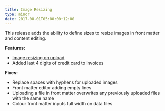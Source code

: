 ```yaml
---
title: Image Resizing
type: minor
date: 2017-08-01T05:00:00+12:00
---
```



This release adds the ability to define sizes to resize images in front matter and content editing.

**Features:**

* [Image resizing on upload](/documentation/edit/editing/configuration/#image-uploads)
* Added last 4 digits of credit card to invoices

**Fixes:**

* Replace spaces with hyphens for uploaded images
* Front matter editor adding empty lines
* Uploading a file in front matter overwrites any previously uploaded files with the same name
* Colour front matter inputs full width on data files